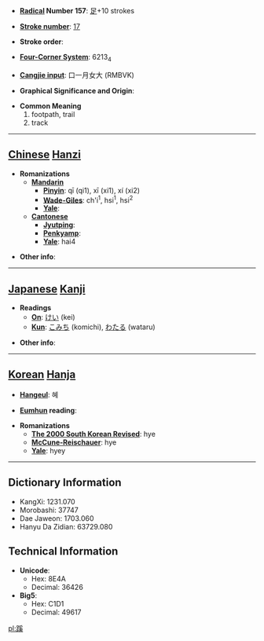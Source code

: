* '''[[Wiktionary:Chinese radical index| Radical]] Number 157''': [[Wiktionary:Chinese radical index 足|足]]+10 strokes

* '''[[Wiktionary:Chinese total strokes index|Stroke number]]''': [[Wiktionary:Chinese total strokes index 17|17]]

* '''Stroke order''': 

* '''[[Wiktionary:Chinese four corner index|Four-Corner System]]''': 6213<sub>4</sub>

* '''[[Wiktionary:Chinese Cangjie index|Cangjie input]]''': 口一月女大 (RMBVK)

* '''Graphical Significance and Origin''': 

* '''Common Meaning'''
*#footpath, trail
*# track


----

== [[Chinese]] [[Hanzi]] ==

* '''Romanizations'''
** '''[[Mandarin]]'''
*** '''[[Pinyin]]''': qī (qi1), xī (xi1), xí (xi2)
*** '''[[Wade-Giles]]''': ch'i<sup>1</sup>, hsi<sup>1</sup>, hsi<sup>2</sup>
*** '''[[Yale]]''': 
** '''[[Cantonese]]'''
*** '''[[Jyutping]]''':
*** '''[[Penkyamp]]''': 
*** '''[[Yale]]''': hai4

* '''Other info''': 

----

== [[Japanese]] [[Kanji]] ==

* '''Readings'''
** '''[[On]]''': [[けい]] (kei)
** '''[[Kun]]''': [[こみち]] (komichi), [[わたる]] (wataru)

* '''Other info''':  

----

== [[Korean]] [[Hanja]] ==

* '''[[Hangeul]]''': 혜

* '''[[Eumhun]] reading''': 

* '''Romanizations'''
** '''[[The 2000 South Korean Revised Romanization|The 2000 South Korean Revised]]''': hye
** '''[[McCune-Reischauer]]''': hye
** '''[[Yale]]''': hyey

----

== Dictionary Information ==

* KangXi: 1231.070
* Morobashi: 37747
* Dae Jaweon: 1703.060
* Hanyu Da Zidian: 63729.080

== Technical Information ==

* '''Unicode''':
** Hex: 8E4A
** Decimal: 36426
* '''Big5''':
** Hex: C1D1
** Decimal: 49617

[[pl:蹊]]